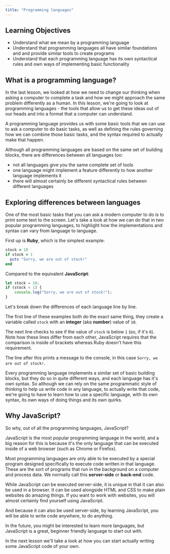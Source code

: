 ```yaml
---
title: "Programming languages"
---
```


## Learning Objectives

- Understand what we mean by a programming language
- Understand that programming languages all have similar foundations and and provide similar tools to create programs
- Understand that each programming language has its own syntactical rules and own ways of implementing basic functionality

## What is a programming language?

In the last lesson, we looked at how we need to change our thinking when asking a computer to complete a task and how we might approach the same problem differently as a human. In this lesson, we're going to look at programming languages - the tools that allow us to get these ideas out of our heads and into a format that a computer can understand.

A programming language provides us with some basic tools that we can use to ask a computer to do basic tasks, as well as defining the rules governing how we can combine those basic tasks, and the syntax required to actually make that happen.

Although all programming languages are based on the same set of building blocks, there are differences between all languages too:

- not all languages give you the same complete set of tools
- one language might implement a feature differently to how another language implements it
- there will almost certainly be different syntactical rules between different languages


## Exploring differences between languages

One of the most basic tasks that you can ask a modern computer to do is to print some text to the screen. Let's take a look at how we can do that in two popular programming languages, to highlight how the implementations and syntax can vary from language to language.

First up is **Ruby**, which is the simplest example:

```rb
stock = 10
if stock < 1
  puts "Sorry, we are out of stock!"
end
```

Compared to the equivalent **JavaScript**:

```js
let stock = 10;
if (stock < 1) {
    console.log("Sorry, we are out of stock!");
}
```

Let's break down the differences of each language line by line.

The first line of these examples both do the exact same thing, they create a variable called `stock` with an **integer** (aka **number**) value of `10`.

The next line checks to see if the value of `stock` is below `1` (so, if it's `0`). Note how these lines differ from each other, JavaScript requires that the comparison is inside of brackets whereas Ruby doesn't have this requirement.

The line after this prints a message to the console, in this case `Sorry, we are out of stock!`.

Every programming language implements a similar set of basic building blocks, but they do so in quite different ways, and each language has it's own syntax. So although we can rely on the same programmatic style of thinking to help us write code in any language, to actually write that code, we're going to have to learn how to use a specific language, with its own syntax, its own ways of doing things and its own quirks.

## Why JavaScript?

So why, out of all the programming languages, JavaScript?

JavaScript is the most popular programming language in the world, and a big reason for this is because it's the only language that can be executed inside of a web browser (such as Chrome or Firefox).

Most programming languages are only able to be executed by a special program designed specifically to execute code written in that language. These are the sort of programs that run in the background on a computer and process data. We normally call this **server-side** or **back-end** code.

While JavaScript can be executed server-side, it is unique in that it can also be used in a browser. It can be used alongside HTML and CSS to make plain websites do amazing things. If you want to work with websites, you will almost certainly find yourself using JavaScript.

And because it can also be used server-side, by learning JavaScript, you will be able to write code anywhere, to do anything.

In the future, you might be interested to learn more languages, but JavaScript is a great, beginner friendly language to start out with.

In the next lesson we'll take a look at how you can start actually writing some JavaScript code of your own.